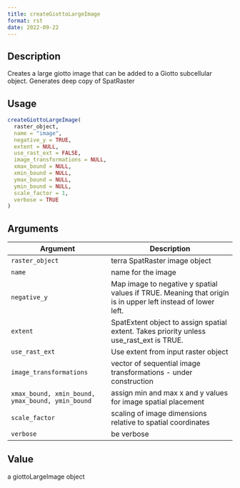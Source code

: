 ```yaml
--- 
title: createGiottoLargeImage 
format: rst 
date: 2022-09-22 
--- 
```


## Description

Creates a large giotto image that can be added to a Giotto subcellular object. Generates deep copy of SpatRaster


## Usage

```r
createGiottoLargeImage(
  raster_object,
  name = "image",
  negative_y = TRUE,
  extent = NULL,
  use_rast_ext = FALSE,
  image_transformations = NULL,
  xmax_bound = NULL,
  xmin_bound = NULL,
  ymax_bound = NULL,
  ymin_bound = NULL,
  scale_factor = 1,
  verbose = TRUE
)
```


## Arguments

Argument      |Description
------------- |----------------
`raster_object`     |     terra SpatRaster image object
`name`     |     name for the image
`negative_y`     |     Map image to negative y spatial values if TRUE. Meaning that origin is in upper left instead of lower left.
`extent`     |     SpatExtent object to assign spatial extent. Takes priority unless use_rast_ext is TRUE.
`use_rast_ext`     |     Use extent from input raster object
`image_transformations`     |     vector of sequential image transformations - under construction
`xmax_bound, xmin_bound, ymax_bound, ymin_bound`     |     assign min and max x and y values for image spatial placement
`scale_factor`     |     scaling of image dimensions relative to spatial coordinates
`verbose`     |     be verbose


## Value

a giottoLargeImage object


